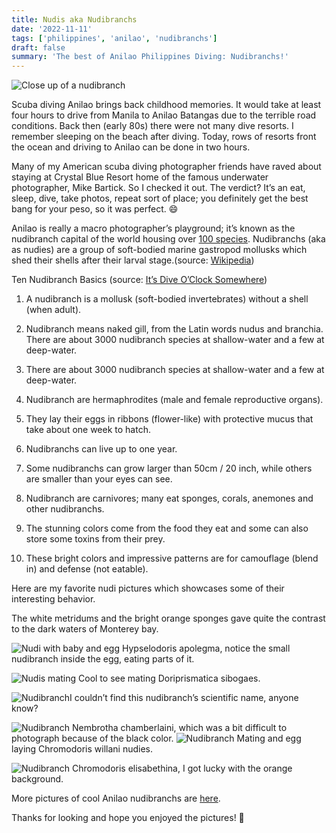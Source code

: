 ```yaml
---
title: Nudis aka Nudibranchs
date: '2022-11-11'
tags: ['philippines', 'anilao', 'nudibranchs']
draft: false
summary: 'The best of Anilao Philippines Diving: Nudibranchs!'
---
```


<Image
  src="/static/images/nudis/nudi_close.jpeg"
  width={800}
  height={840}
  alt="Close up of a nudibranch"
/>

Scuba diving Anilao brings back childhood memories. It would take at least four hours to drive from Manila to Anilao Batangas due to the terrible road conditions. Back then (early 80s) there were not many dive resorts. I remember sleeping on the beach after diving. Today, rows of resorts front the ocean and driving to Anilao can be done in two hours.

Many of my American scuba diving photographer friends have raved about staying at Crystal Blue Resort home of the famous underwater photographer, Mike Bartick. So I checked it out. The verdict? It’s an eat, sleep, dive, take photos, repeat sort of place; you definitely get the best bang for your peso, so it was perfect. 😄

Anilao is really a macro photographer’s playground; it’s known as the nudibranch capital of the world housing over [100 species](http://www.nudibranch.org/Philippine%20Sea%20Slugs/html/philippine-nudibranchs.html). Nudibranchs (aka as nudies) are a group of soft-bodied marine gastropod mollusks which shed their shells after their larval stage.(source: [Wikipedia](https://en.wikipedia.org/wiki/Nudibranch))

Ten Nudibranch Basics (source: [It’s Dive O’Clock Somewhere](https://www.diveoclock.com/destinations/Asia/Philippines/Anilao_nudibranchs/))

1. A nudibranch is a mollusk (soft-bodied invertebrates) without a shell (when adult).

2. Nudibranch means naked gill, from the Latin words nudus and branchia. There are about 3000 nudibranch species at shallow-water and a few at deep-water.

3. There are about 3000 nudibranch species at shallow-water and a few at deep-water.

4. Nudibranch are hermaphrodites (male and female reproductive organs).

5. They lay their eggs in ribbons (flower-like) with protective mucus that take about one week to hatch.

6. Nudibranchs can live up to one year.

7. Some nudibranchs can grow larger than 50cm / 20 inch, while others are smaller than your eyes can see.

8. Nudibranch are carnivores; many eat sponges, corals, anemones and other nudibranchs.

9. The stunning colors come from the food they eat and some can also store some toxins from their prey.

10. These bright colors and impressive patterns are for camouflage (blend in) and defense (not eatable).

Here are my favorite nudi pictures which showcases some of their interesting behavior.

The white metridums and the bright orange sponges gave quite the contrast to the dark waters of Monterey bay.

<Image
  src="/static/images/nudis/hypse-apolegma.jpg"
  width={800}
  height={600}
  alt="Nudi with baby and egg"
/>
Hypselodoris apolegma, notice the small nudibranch inside the egg, eating parts of it.

<Image src="/static/images/nudis/dori-sibogae.jpg" width={800} height={600} alt="Nudis mating" />
Cool to see mating Doriprismatica sibogaes.

<Image src="/static/images/nudis/no-name.jpg" width={800} height={600} alt="Nudibranch" />I couldn’t
find this nudibranch’s scientific name, anyone know?

<Image src="/static/images/nudis/nem-chamberlaini.jpg" width={800} height={600} alt="Nudibranch" />
Nembrotha chamberlaini, which was a bit difficult to photograph because of the black color.

<Image src="/static/images/nudis/chrome-willani.jpg" width={800} height={600} alt="Nudibranch" />
Mating and egg laying Chromodoris willani nudies.

<Image
  src="/static/images/nudis/chrom-elisabethina.jpg"
  width={800}
  height={600}
  alt="Nudibranch"
/>
Chromodoris elisabethina, I got lucky with the orange background.

More pictures of cool Anilao nudibranchs are [here](https://adobe.ly/3WLsn6y).

Thanks for looking and hope you enjoyed the pictures! 👋
